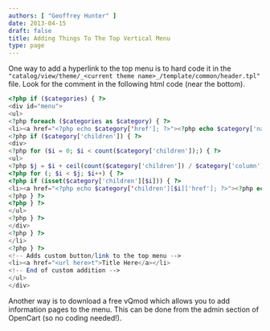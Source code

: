```yaml
---
authors: [ "Geoffrey Hunter" ]
date: 2013-04-15
draft: false
title: Adding Things To The Top Vertical Menu
type: page
---
```


One way to add a hyperlink to the top menu is to hard code it in the `"catalog/view/theme/_<current theme name>_/template/common/header.tpl"` file. Look for the comment in the following html code (near the bottom).

```php
<?php if ($categories) { ?>
<div id="menu">
<ul>
<?php foreach ($categories as $category) { ?>
<li><a href="<?php echo $category['href']; ?>"><?php echo $category['name']; ?></a>
<?php if ($category['children']) { ?>
<div>
<?php for ($i = 0; $i < count($category['children']);) { ?>
<ul>
<?php $j = $i + ceil(count($category['children']) / $category['column']); ?>
<?php for (; $i < $j; $i++) { ?>
<?php if (isset($category['children'][$i])) { ?>
<li><a href="<?php echo $category['children'][$i]['href']; ?>"><?php echo $category['children'][$i]['name']; ?></a></li>
<?php } ?>
<?php } ?>
</ul>
<?php } ?>
</div>
<?php } ?>
</li>
<?php } ?>
<!-- Adds custom button/link to the top menu -->
<li><a href="<url here>t">Title Here</a></li>
<!-- End of custom addition -->
</ul>
</div>
```

Another way is to download a free vQmod which allows you to add information pages to the menu. This can be done from the admin section of OpenCart (so no coding needed!).
